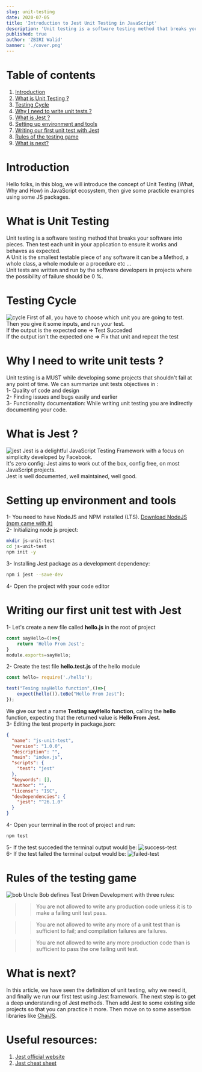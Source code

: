 ```yaml
---
slug: unit-testing
date: 2020-07-05
title: 'Introduction to Jest Unit Testing in JavaScript'
description: 'Unit testing is a software testing method that breaks your software into pieces. Then test each unit in your application to ensure it works and behaves as expected.'
published: true
author: 'ZBIRI Walid'
banner: './cover.png'
---
```

# Table of contents
1. [Introduction](#introduction)
2. [What is Unit Testing ?](#paragraph1)
3. [Testing Cycle](#paragraph2)
4. [Why I need to write unit tests ?](#paragraph3)  
5. [What is Jest ?](#paragraph4)  
6. [Setting up environment and tools](#paragraph5) 
7. [Writing our first unit test with Jest](#paragraph6) 
8. [Rules of the testing game](#paragraph7) 
9. [What is next?](#paragraph8) 

# Introduction <a name="introduction"></a>
Hello folks, in this blog, we will introduce the concept of Unit Testing (What, Why and How) in JavaScript ecosystem, then give some practicle examples
using some JS packages.


# What is Unit Testing <a name="paragraph1"></a>
Unit testing is a software testing method that breaks your software into pieces. Then test each unit in your application to ensure it works and behaves as expected.  
A Unit is the smallest testable piece of any software it can be a Method, a whole class, a whole module or a procedure etc ...  
Unit tests are written and run by the software developers in projects where the possibility of failure should be 0 %.

# Testing Cycle <a name="paragraph2"></a>
![cycle](./testing-cycle.PNG)
First of all, you have to choose which unit you are going to test.
Then you give it some inputs, and run your test.  
If the output is the expected one => Test Succeded  
If the output isn't the expected one => Fix that unit and repeat the test
# Why I need to write unit tests ? <a name="paragraph3"></a>
Unit testing is a MUST while developing some projects that shouldn't fail at any point of time.
We can summarize unit tests objectives in :  
1- Quality of code and design  
2- Finding issues and bugs easily and earlier  
3- Functionality documentation: While writing unit testing you are indirectly documenting your code.
# What is Jest ? <a name="paragraph4"></a>
![jest](./jest.png)
Jest is a delightful JavaScript Testing Framework with a focus on simplicity developed by Facebook.  
It's zero config: Jest aims to work out of the box, config free, on most JavaScript projects.  
Jest is well documented, well maintained, well good.
# Setting up environment and tools <a name="paragraph5"></a>
1- You need to have NodeJS and NPM installed (LTS). [Download NodeJS (npm came with it)](https://nodejs.org/)  
2- Initializing node js project:
``` sh
mkdir js-unit-test
cd js-unit-test
npm init -y
```
3- Installing Jest package as a development dependency:
``` sh
npm i jest --save-dev
```
4- Open the project with your code editor
# Writing our first unit test with Jest  <a name="paragraph6"></a>
1- Let's create a new file called __hello.js__ in the root of project
``` javascript
const sayHello=()=>{
    return 'Hello From Jest';
}
module.exports=sayHello;
```
2- Create the test file __hello.test.js__ of the hello module 
``` javascript
const hello= require('./hello');

test("Tesing sayHello function",()=>{
    expect(hello()).toBe("Hello From Jest");
});
```
We give our test a name __Testing sayHello function__, calling the __hello__ function, expecting that
the returned value is __Hello From Jest__.  
3- Editing the test property in package.json:
``` json
{
  "name": "js-unit-test",
  "version": "1.0.0",
  "description": "",
  "main": "index.js",
  "scripts": {
    "test": "jest"
  },
  "keywords": [],
  "author": "",
  "license": "ISC",
  "devDependencies": {
    "jest": "^26.1.0"
  }
}
```
4- Open your terminal in the root of project and run:
```sh
npm test 
```
5- If the test succeded the terminal output would be:
![success-test](./success-test.PNG)  
6- If the test failed the terminal output would be:
![failed-test](./failed-test.PNG)

# Rules of the testing game <a name="paragraph7"></a>
![bob](./robert-uncle-bob-martin-agile-manifesto-interview.jpg)
Uncle Bob defines Test Driven Development with three rules:
>> You are not allowed to write any production code unless it is to make a failing unit test pass.  

>> You are not allowed to write any more of a unit test than is sufficient to fail; and compilation failures are failures.  

>> You are not allowed to write any more production code than is sufficient to pass the one failing unit test.

# What is next?  <a name="paragraph8"></a>
In this article, we have seen the definition of unit testing, why we need it, and finally we run our first test using Jest framework.
The next step is to get a deep understanding of Jest methods. Then add Jest to some existing side projects so that you can practice it more.
Then move on to some assertion libraries like [ChaiJS](www.chaijs.com).
# Useful resources:
1. [Jest official website](https://jestjs.io/)
2. [Jest cheat sheet](https://devhints.io/jest)
